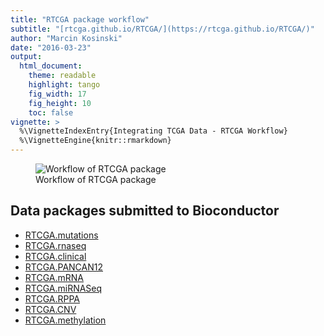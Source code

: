 ```yaml
---
title: "RTCGA package workflow"
subtitle: "[rtcga.github.io/RTCGA/](https://rtcga.github.io/RTCGA/)"
author: "Marcin Kosinski"
date: "2016-03-23"
output:
  html_document:
    theme: readable
    highlight: tango
    fig_width: 17
    fig_height: 10
    toc: false
vignette: >
  %\VignetteIndexEntry{Integrating TCGA Data - RTCGA Workflow}
  %\VignetteEngine{knitr::rmarkdown}
---
```


![Workflow of RTCGA package](https://raw.githubusercontent.com/RTCGA/RTCGA/master/RTCGA_workflow_ver3.png)

## Data packages submitted to Bioconductor

- [RTCGA.mutations](http://bioconductor.org/packages/RTCGA.mutations.html)
- [RTCGA.rnaseq](http://bioconductor.org/packages/RTCGA.rnaseq.html)
- [RTCGA.clinical](http://bioconductor.org/packages/RTCGA.clinical.html)
- [RTCGA.PANCAN12](http://bioconductor.org/packages/RTCGA.PANCAN12/)
- [RTCGA.mRNA](http://bioconductor.org/packages/RTCGA.mRNA/)
- [RTCGA.miRNASeq](http://bioconductor.org/packages/RTCGA.miRNASeq/)
- [RTCGA.RPPA](http://bioconductor.org/packages/RTCGA.RPPA/)
- [RTCGA.CNV](http://bioconductor.org/packages/RTCGA.CNV/)
- [RTCGA.methylation](http://bioconductor.org/packages/RTCGA.methylation/)

